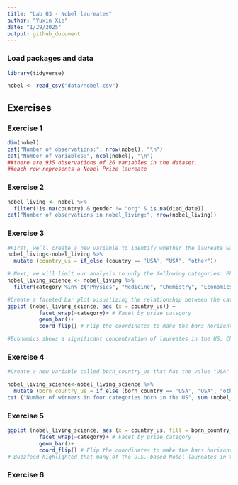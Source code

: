 ```yaml
---
title: "Lab 03 - Nobel laureates"
author: "Yuxin Xie"
date: "1/29/2025"
output: github_document
---
```


### Load packages and data

```r
library(tidyverse) 
```

```r
nobel <- read_csv("data/nobel.csv")
```

## Exercises

### Exercise 1
```r
dim(nobel)
cat("Number of observations:", nrow(nobel), "\n")
cat("Number of variables:", ncol(nobel), "\n")
##there are 935 observations of 26 variables in the dataset.
##each row represents a Nobel Prize laureate 
```

### Exercise 2
```r
nobel_living <- nobel %>%
  filter(!is.na(country) & gender != "org" & is.na(died_date))
cat("Number of observations in nobel_living:", nrow(nobel_living))
```

### Exercise 3

```r
#First, we’ll create a new variable to identify whether the laureate was in the US when they won their prize. 
nobel_living<-nobel_living %>%
  mutate (country_us = if_else (country == 'USA', "USA", "other"))

# Next, we will limit our analysis to only the following categories: Physics, Medicine, Chemistry, and Economics.
nobel_living_science <- nobel_living %>%
  filter(category %in% c("Physics", "Medicine", "Chemistry", "Economics"))
```

```r
#Create a faceted bar plot visualizing the relationship between the category of prize and whether the laureate was in the US when they won the nobel prize.
ggplot (nobel_living_science, aes (x = country_us)) +
          facet_wrap(~category)+ # Facet by prize category
          geom_bar()+
          coord_flip() # Flip the coordinates to make the bars horizontal

#Economics shows a significant concentration of laureates in the US. Chemistry shows a more balanced distribution between laureates in the US and other countries
```
### Exercise 4
```r
#Create a new variable called born_country_us that has the value "USA" if the laureate is born in the US, and "Other" otherwise. 

nobel_living_science<-nobel_living_science %>%
  mutate (born_country_us = if_else (born_country == 'USA', "USA", "other"))
cat ("Number of winners in four categories born in the US", sum (nobel_living_science$born_country_us=="USA"))

```

### Exercise 5

```r
ggplot (nobel_living_science, aes (x = country_us, fill = born_country_us)) +
          facet_wrap(~category)+ # Facet by prize category
          geom_bar()+
          coord_flip() # Flip the coordinates to make the bars horizontal
# Buzzfeed highlighted that many of the U.S.-based Nobel laureates in the sciences were born outside the U.S. based on this visualization, a large portion of laureates residing in the U.S. were born outside the U.S. 
```

### Exercise 6

```r

```
